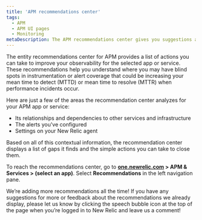 ```yaml
---
title: 'APM recommendations center'
tags:
  - APM
  - APM UI pages
  - Monitoring
metaDescription: The APM recommendations center gives you suggestions about how you might improve your application monitoring.
---
```


The entity recommendations center for APM provides a list of actions you can take to improve your observability for the selected app or service. These recommendations help you understand where you may have blind spots in instrumentation or alert coverage that could be increasing your mean time to detect (MTTD) or mean time to resolve (MTTR) when performance incidents occur.

Here are just a few of the areas the recommendation center analyzes for your APM app or service:

*  Its relationships and dependencies to other services and infrastructure
*  The alerts you've configured
*  Settings on your New Relic agent

Based on all of this contextual information, the recommendation center displays a list of gaps it finds and the simple actions you can take to close them.

To reach the recommendations center, go to **[one.newrelic.com](https://one.newrelic.com/all-capabilities)  > APM & Services > (select an app)**. Select **Recommendations** in the left navigation pane.

We’re adding more recommendations all the time! If you have any suggestions for more or feedback about the recommendations we already display, please let us know by clicking the speech bubble icon at the top of the page when you’re logged in to New Relic and leave us a comment!